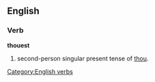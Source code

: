 ==English==

===Verb===
'''thouest'''

# {{archaic}} second-person singular present tense of [[thou]].
#: {{rfquotek|Shakespeare}}

[[Category:English verbs]]